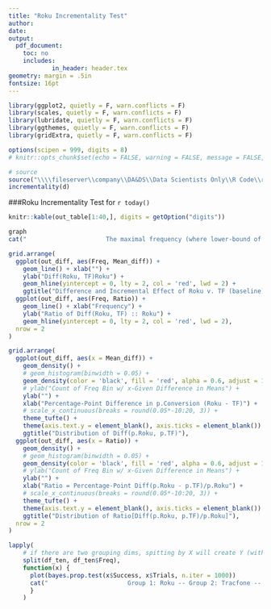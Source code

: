 ---
title: "Roku Incrementality Test"
author: 
date: 
output:
  pdf_document:
    toc: no
    includes:
            in_header: header.tex
geometry: margin = .5in
fontsize: 16pt
---

```{r, echo = FALSE, warning = FALSE, message = FALSE, results = 'hide'}
library(ggplot2, quietly = F, warn.conflicts = F)
library(scales, quietly = F, warn.conflicts = F)
library(lubridate, quietly = F, warn.conflicts = F)
library(ggthemes, quietly = F, warn.conflicts = F)
library(gridExtra, quietly = F, warn.conflicts = F)

options(scipen = 999, digits = 8)
# knitr::opts_chunk$set(echo = FALSE, warning = FALSE, message = FALSE, results = 'hide')

# source
source("\\\\fileserver\\company\\DA&DS\\Data Scientists Only\\R Code\\roku_incr_test.R")
incrementality(d)
```

###Roku Incrementality Test for `r today()`
```{r, echo = FALSE, fig.width = 3, fig.align = 'left'}
knitr::kable(out_table[1:40,], digits = getOption("digits"))
```

\blandscape
```{r, echo = FALSE, fig.height = 5, fig.width = 9, fig.align = 'center'}
graph
cat("                      The maximal frequency (where lower-bound of Roku <= upper-bound of Tracfone) is: ", maximal_frequency, " impressions.")
```
\elandscape

\blandscape
```{r, echo = FALSE, fig.height = 9, fig.width = 9, fig.align = 'center'}
grid.arrange(
  ggplot(out_diff, aes(Freq, Mean_diff)) + 
    geom_line() + xlab("") + 
    ylab("Diff(Roku, TF)Roku") + 
    geom_hline(yintercept = 0, lty = 2, col = 'red', lwd = 2) +
    ggtitle("Difference and Incremental Effect of Roku v. TF (baseline) CR"),
  ggplot(out_diff, aes(Freq, Ratio)) + 
    geom_line() + xlab("Frequency") + 
    ylab("Ratio of Diff(Roku, TF) :: Roku") + 
    geom_hline(yintercept = 0, lty = 2, col = 'red', lwd = 2),
  nrow = 2
)
```
\elandscape

\blandscape
```{r, echo = FALSE, fig.height = 9, fig.width = 9, fig.align = 'center'}
grid.arrange(
  ggplot(out_diff, aes(x = Mean_diff)) + 
    geom_density() +
    # geom_histogram(binwidth = 0.05) + 
    geom_density(color = 'black', fill = 'red', alpha = 0.6, adjust = 1/5) +  #
    # ylab("Count of Freq Bin w/ x-Given Difference in Means") +
    ylab("") +
    xlab("Percentage-Point Difference in p.Conversion (Roku - TF)") +
    # scale_x_continuous(breaks = round(0.05*-10:20, 3)) +
    theme_tufte() +
    theme(axis.text.y = element_blank(), axis.ticks = element_blank()) +
    ggtitle("Distribution of Diff(p.Roku, p.TF)"),
  ggplot(out_diff, aes(x = Ratio)) + 
    geom_density() +
    # geom_histogram(binwidth = 0.05) + 
    geom_density(color = 'black', fill = 'red', alpha = 0.6, adjust = 1/5) +  #
    # ylab("Count of Freq Bin w/ x-Given Difference in Means") +
    ylab("") +
    xlab("Ratio = Percentage-Point Diff(p.Roku - p.TF)/p.Roku") +
    # scale_x_continuous(breaks = round(0.05*-10:20, 3)) +
    theme_tufte() +
    theme(axis.text.y = element_blank(), axis.ticks = element_blank()) +
    ggtitle("Distribution of Ratio[Diff(p.Roku, p.TF)/p.Roku]"),
  nrow = 2
)
```
\elandscape

\newpage
```{r, echo = FALSE, fig.height = 5, fig.width = 5, fig.align = 'center'}
lapply(
    # if there are two grouping dims, spitting by X will create Y (within) tests 
    split(df_ten, df_ten$Freq), 
    function(x) {
      plot(bayes.prop.test(x$Success, x$Trials, n.iter = 1000))
      cat("                      Group 1: Roku -- Group 2: Tracfone -- for Frequency:", x$Freq[1]) 
      }
    )
 
```
